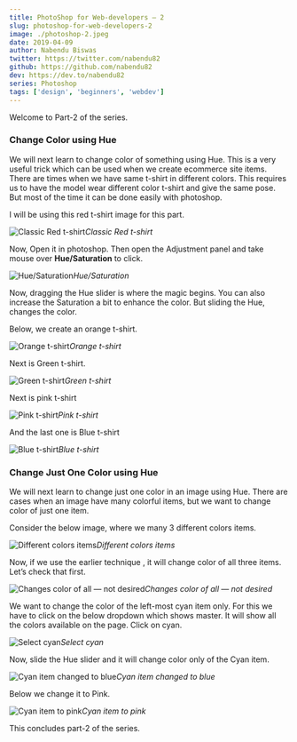 ```yaml
---
title: PhotoShop for Web-developers — 2
slug: photoshop-for-web-developers-2
image: ./photoshop-2.jpeg
date: 2019-04-09
author: Nabendu Biswas
twitter: https://twitter.com/nabendu82
github: https://github.com/nabendu82
dev: https://dev.to/nabendu82
series: Photoshop
tags: ['design', 'beginners', 'webdev']
---
```


Welcome to Part-2 of the series.

### Change Color using Hue

We will next learn to change color of something using Hue. This is a very useful trick which can be used when we create ecommerce site items. There are times when we have same t-shirt in different colors. This requires us to have the model wear different color t-shirt and give the same pose. But most of the time it can be done easily with photoshop.

I will be using this red t-shirt image for this part.

![Classic Red t-shirt](https://cdn-images-1.medium.com/max/2400/1*CLjMdAPPsMwcK9C_Fo4kLA.jpeg)*Classic Red t-shirt*

Now, Open it in photoshop. Then open the Adjustment panel and take mouse over **Hue/Saturation** to click.

![Hue/Saturation](https://cdn-images-1.medium.com/max/2880/1*wS9PdjCdY0W80sEF00gszg.png)*Hue/Saturation*

Now, dragging the Hue slider is where the magic begins. You can also increase the Saturation a bit to enhance the color. But sliding the Hue, changes the color.

Below, we create an orange t-shirt.

![Orange t-shirt](https://cdn-images-1.medium.com/max/2880/1*ovGlxRxOzYjMYJFkMOxvHg.png)*Orange t-shirt*

Next is Green t-shirt.

![Green t-shirt](https://cdn-images-1.medium.com/max/2880/1*GPYkTsFUrfKoDNzzrfE5XA.png)*Green t-shirt*

Next is pink t-shirt

![Pink t-shirt](https://cdn-images-1.medium.com/max/2880/1*e4j7m5ccBSy3_y-5ASx_EQ.png)*Pink t-shirt*

And the last one is Blue t-shirt

![Blue t-shirt](https://cdn-images-1.medium.com/max/2880/1*956w350IctJ-rKKmQkE-zA.png)*Blue t-shirt*

### Change Just One Color using Hue

We will next learn to change just one color in an image using Hue. There are cases when an image have many colorful items, but we want to change color of just one item.

Consider the below image, where we many 3 different colors items.

![Different colors items](https://cdn-images-1.medium.com/max/2400/1*5ea52frPrg2EN9pTK3M4fg.jpeg)*Different colors items*

Now, if we use the earlier technique , it will change color of all three items. Let’s check that first.

![Changes color of all — not desired](https://cdn-images-1.medium.com/max/2880/1*CmSPgMTMkgfDjr5KgVTvzg.png)*Changes color of all — not desired*

We want to change the color of the left-most cyan item only. For this we have to click on the below dropdown which shows master. It will show all the colors available on the page. Click on cyan.

![Select cyan](https://cdn-images-1.medium.com/max/2880/1*WbcKpsaBpzr7lyz43evb1A.png)*Select cyan*

Now, slide the Hue slider and it will change color only of the Cyan item.

![Cyan item changed to blue](https://cdn-images-1.medium.com/max/2880/1*2qTW9JGXA98Hsc7pQiLXaQ.png)*Cyan item changed to blue*

Below we change it to Pink.

![Cyan item to pink](https://cdn-images-1.medium.com/max/2880/1*FEEACvjRo5dAgPstfbGi0g.png)*Cyan item to pink*

This concludes part-2 of the series.